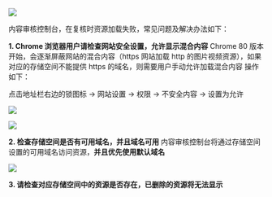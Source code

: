 ![](https://dn-odum9helk.qbox.me/Fj3TUkvMKJAbL1b6zZ_K81agVY7O)

内容审核控制台，在复核时资源加载失败，常见问题及解决办法如下：

**1. Chrome 浏览器用户请检查网站安全设置，允许显示混合内容**
Chrome 80 版本开始，会逐渐屏蔽网站的混合内容（https 网站加载 http 的图片视频资源），如果对应的存储空间不能提供 https 的域名，则需要用户手动允许加载混合内容
操作如下：

点击地址栏右边的锁图标 -> 网站设置 -> 权限 -> 不安全内容 -> 设置为允许

![](https://dn-odum9helk.qbox.me/FvVojMoPVzvtsLTW38XfkzLuIBHh)


![](https://dn-odum9helk.qbox.me/FkDuqC4hVCSmMENawix4E2BW62lf)


**2. 检查存储空间是否有可用域名，并且域名可用**
内容审核控制台将通过存储空间设置的可用域名访问资源，**并且优先使用默认域名**

![](https://dn-odum9helk.qbox.me/FtjmscnFewqqhwYF-Hvszp1ORp5U)

**3. 请检查对应存储空间中的资源是否存在，已删除的资源将无法显示**